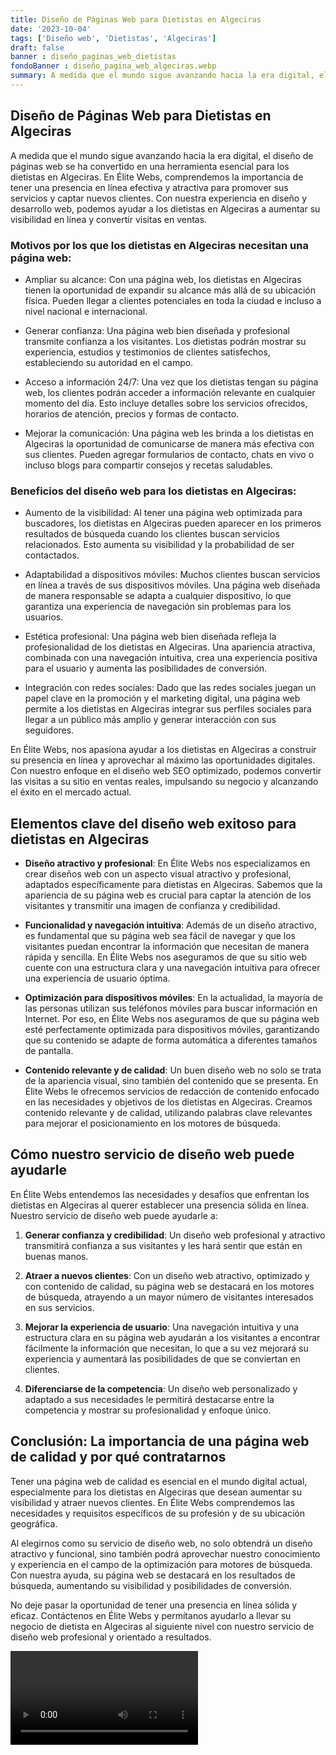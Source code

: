 ```yaml
---
title: Diseño de Páginas Web para Dietistas en Algeciras
date: '2023-10-04'
tags: ['Diseño web', 'Dietistas', 'Algeciras']
draft: false
banner : diseño_paginas_web_dietistas
fondoBanner : diseño_pagina_web_algeciras.webp
summary: A medida que el mundo sigue avanzando hacia la era digital, el diseño de páginas web se ha convertido en una herramienta esencial para los dietistas en Algeciras. En Élite Webs, comprendemos la importancia de tener una presencia en línea efectiva y atractiva para promover sus servicios y captar nuevos clientes. Con nuestra experiencia en diseño y desarrollo web, podemos ayudar a los dietistas en Algeciras a aumentar su visibilidad en línea y convertir visitas en ventas.
---
```


## Diseño de Páginas Web para Dietistas en Algeciras

A medida que el mundo sigue avanzando hacia la era digital, el diseño de páginas web se ha convertido en una herramienta esencial para los dietistas en Algeciras. En Élite Webs, comprendemos la importancia de tener una presencia en línea efectiva y atractiva para promover sus servicios y captar nuevos clientes. Con nuestra experiencia en diseño y desarrollo web, podemos ayudar a los dietistas en Algeciras a aumentar su visibilidad en línea y convertir visitas en ventas.

### Motivos por los que los dietistas en Algeciras necesitan una página web:

- Ampliar su alcance: Con una página web, los dietistas en Algeciras tienen la oportunidad de expandir su alcance más allá de su ubicación física. Pueden llegar a clientes potenciales en toda la ciudad e incluso a nivel nacional e internacional.

- Generar confianza: Una página web bien diseñada y profesional transmite confianza a los visitantes. Los dietistas podrán mostrar su experiencia, estudios y testimonios de clientes satisfechos, estableciendo su autoridad en el campo.

- Acceso a información 24/7: Una vez que los dietistas tengan su página web, los clientes podrán acceder a información relevante en cualquier momento del día. Esto incluye detalles sobre los servicios ofrecidos, horarios de atención, precios y formas de contacto.

- Mejorar la comunicación: Una página web les brinda a los dietistas en Algeciras la oportunidad de comunicarse de manera más efectiva con sus clientes. Pueden agregar formularios de contacto, chats en vivo o incluso blogs para compartir consejos y recetas saludables.

### Beneficios del diseño web para los dietistas en Algeciras:

- Aumento de la visibilidad: Al tener una página web optimizada para buscadores, los dietistas en Algeciras pueden aparecer en los primeros resultados de búsqueda cuando los clientes buscan servicios relacionados. Esto aumenta su visibilidad y la probabilidad de ser contactados.

- Adaptabilidad a dispositivos móviles: Muchos clientes buscan servicios en línea a través de sus dispositivos móviles. Una página web diseñada de manera responsable se adapta a cualquier dispositivo, lo que garantiza una experiencia de navegación sin problemas para los usuarios.

- Estética profesional: Una página web bien diseñada refleja la profesionalidad de los dietistas en Algeciras. Una apariencia atractiva, combinada con una navegación intuitiva, crea una experiencia positiva para el usuario y aumenta las posibilidades de conversión.

- Integración con redes sociales: Dado que las redes sociales juegan un papel clave en la promoción y el marketing digital, una página web permite a los dietistas en Algeciras integrar sus perfiles sociales para llegar a un público más amplio y generar interacción con sus seguidores.

En Élite Webs, nos apasiona ayudar a los dietistas en Algeciras a construir su presencia en línea y aprovechar al máximo las oportunidades digitales. Con nuestro enfoque en el diseño web SEO optimizado, podemos convertir las visitas a su sitio en ventas reales, impulsando su negocio y alcanzando el éxito en el mercado actual.

<GifSeo />

<Cta />

## Elementos clave del diseño web exitoso para dietistas en Algeciras

- **Diseño atractivo y profesional**: En Élite Webs nos especializamos en crear diseños web con un aspecto visual atractivo y profesional, adaptados específicamente para dietistas en Algeciras. Sabemos que la apariencia de su página web es crucial para captar la atención de los visitantes y transmitir una imagen de confianza y credibilidad.

- **Funcionalidad y navegación intuitiva**: Además de un diseño atractivo, es fundamental que su página web sea fácil de navegar y que los visitantes puedan encontrar la información que necesitan de manera rápida y sencilla. En Élite Webs nos aseguramos de que su sitio web cuente con una estructura clara y una navegación intuitiva para ofrecer una experiencia de usuario óptima.

- **Optimización para dispositivos móviles**: En la actualidad, la mayoría de las personas utilizan sus teléfonos móviles para buscar información en Internet. Por eso, en Élite Webs nos aseguramos de que su página web esté perfectamente optimizada para dispositivos móviles, garantizando que su contenido se adapte de forma automática a diferentes tamaños de pantalla.

- **Contenido relevante y de calidad**: Un buen diseño web no solo se trata de la apariencia visual, sino también del contenido que se presenta. En Élite Webs le ofrecemos servicios de redacción de contenido enfocado en las necesidades y objetivos de los dietistas en Algeciras. Creamos contenido relevante y de calidad, utilizando palabras clave relevantes para mejorar el posicionamiento en los motores de búsqueda.

## Cómo nuestro servicio de diseño web puede ayudarle

En Élite Webs entendemos las necesidades y desafíos que enfrentan los dietistas en Algeciras al querer establecer una presencia sólida en línea. Nuestro servicio de diseño web puede ayudarle a:

1. **Generar confianza y credibilidad**: Un diseño web profesional y atractivo transmitirá confianza a sus visitantes y les hará sentir que están en buenas manos.

2. **Atraer a nuevos clientes**: Con un diseño web atractivo, optimizado y con contenido de calidad, su página web se destacará en los motores de búsqueda, atrayendo a un mayor número de visitantes interesados en sus servicios.

3. **Mejorar la experiencia de usuario**: Una navegación intuitiva y una estructura clara en su página web ayudarán a los visitantes a encontrar fácilmente la información que necesitan, lo que a su vez mejorará su experiencia y aumentará las posibilidades de que se conviertan en clientes.

4. **Diferenciarse de la competencia**: Un diseño web personalizado y adaptado a sus necesidades le permitirá destacarse entre la competencia y mostrar su profesionalidad y enfoque único.

## Conclusión: La importancia de una página web de calidad y por qué contratarnos

Tener una página web de calidad es esencial en el mundo digital actual, especialmente para los dietistas en Algeciras que desean aumentar su visibilidad y atraer nuevos clientes. En Élite Webs comprendemos las necesidades y requisitos específicos de su profesión y de su ubicación geográfica.

Al elegirnos como su servicio de diseño web, no solo obtendrá un diseño atractivo y funcional, sino también podrá aprovechar nuestro conocimiento y experiencia en el campo de la optimización para motores de búsqueda. Con nuestra ayuda, su página web se destacará en los resultados de búsqueda, aumentando su visibilidad y posibilidades de conversión.

No deje pasar la oportunidad de tener una presencia en línea sólida y eficaz. Contáctenos en Élite Webs y permítanos ayudarlo a llevar su negocio de dietista en Algeciras al siguiente nivel con nuestro servicio de diseño web profesional y orientado a resultados.

<Video />

<CtaBot job='Dietistas' city='Algeciras'/>

<Gmaps query='Algeciras+españa+maps' />